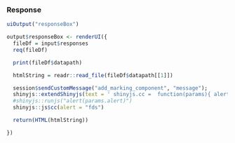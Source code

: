 ### Response

```r
uiOutput("responseBox")

```

```r
output$responseBox <- renderUI({
  fileDf = input$responses
  req(fileDf)

  print(fileDf$datapath)

  htmlString = readr::read_file(fileDf$datapath[[1]])

  session$sendCustomMessage("add_marking_component", "message");
  shinyjs::extendShinyjs(text = ' shinyjs.cc =  function(params){ alert(params.alert); }', functions = c("cc"));
  #shinyjs::runjs("alert(params.alert)")
  shinyjs::js$cc(alert = "fds")

  return(HTML(htmlString))

})
```